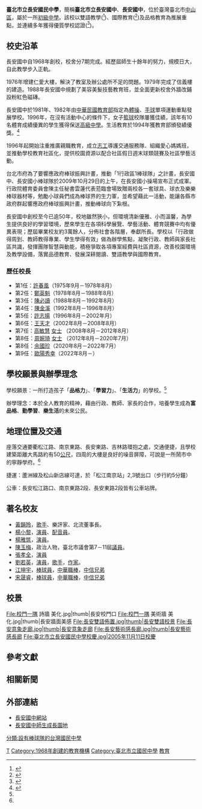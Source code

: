 {{refimprove|time=2007-12-28}}
{{Infobox_School
|name           =臺北市立長安國民中學
|other_name     =Taipei Municipal ChangAn Junior High School
|image          =
|location       =
|address        ={{flagicon|TWN}}[[臺北市|臺北市]][[中山區_(臺北市)|中山區]]松江路70巷11號
|motto          =<!--在此輸入校訓-->
|established    =民國57年（1968年）
|type           =公立，初級中學
|grades         =3學年共18班
|district       =[[臺北市|臺北市]][[中山區_(臺北市)|中山區]]
|principal      =余國珍
|faculty        =104人
|staff          =10人
|enrollment     =約400餘人
|free_label     =校別
|free_text      =男女合校
|free_label2    =校地面積
|free_text2     =約1789[[平方公尺|平方公尺]]
|information    =
|tel            = +886-2-2511-2382
|website        =[http://www.cajh.tp.edu.tw/ www.cajh.tp.edu.tw]
}}

'''臺北市立長安國民中學'''，簡稱'''臺北市立長安國中'''、'''長安國中'''，位於臺灣臺北市[[中山區_(台北市)|中山區]]，屬於一所[[初級中學|初級中學]]。該校以雙語教學(<ref>{{Cite web |url = http://www.cajh.tp.edu.tw/editor_model/u_editor_v1.asp?id={AE38C860-8BA3-46B8-AD59-C6566A3CADCC} |title = 雙語實驗課程學校 |date =2019-11-28}}</ref>)、國際教育(<ref>{{Cite web |url = http://www.cajh.tp.edu.tw/news/u_news_v2.asp?id={41A0A389-45B9-4551-AA8C-1668107E7FD6}&newsid=13385&PageNo=1&skeyword=%E5%9C%8B%E9%9A%9B%E6%95%99%E8%82%B2 |title = 國際教育 |date =2018-08-27}}</ref>)及品格教育為推展重點，並連續多年獲得優質學校認證(<ref>{{Cite web |url = https://sites.google.com/a/cajh.tp.edu.tw/great/ |title = 優質學校認證 |date =2020-01-15|accessdate = 2020-07-09 |archive-date = 2016-11-14 |archive-url = https://web.archive.org/web/20161114040925/https://sites.google.com/a/cajh.tp.edu.tw/great/ |dead-url = no }}</ref>)。

==校史沿革==
長安國中自1968年創校，校舍分7期完成。經歷屆師生十餘年的努力，規模日大，自此教學步入正軌。

1976年增建仁愛大樓，解決了教室及辦公處所不足的問題。1979年完成了信義樓的建造。1988年長安國中規劃了美容美髮技藝教育班，並全面更新校舍外牆改鋪設粉紅色磁磚。

長安國中於1981年、1982年由[[中華民國教育部|中華民國教育部]]指定為[[體操|體操]]、[[手球|手球]]單項運動重點發展學校。1996年，在沒有活動中心的條件下，女子[[籃球|籃球]]校隊屢獲佳績，該年有10名體育成績優異的學生獲得保送[[高級中學|高級中學]]。生活教育於1994年獲教育部頒發績優獎。<ref name="official">{{cite web|title=臺北市立長安國民中學願景|url=http://www.cajh.tp.edu.tw/mediafile/2109/editor_model/60/pic/school1.png|accessdate=2020-10-20|author=|date=|format=|publisher=|language=|dead-url=no|archive-date=2008-05-16|archive-url=https://web.archive.org/web/20080516085646/http://www.cajh.tp.edu.tw/}}</ref>

1996年起開始注重推廣親職教育，成立[[志工|志工]]導護交通服務隊、組織愛心媽媽班，並推動學校教育社區化，提供校園資源以配合社區假日週末球類競賽及社區學藝活動。

台北市府為了要響應政府棒球振興計畫，推動「1行政區1棒球隊」之計畫，長安國中、長安國小棒球隊於2009年10月29日的上午，在長安國小操場宣布正式成軍。行政院體育委員會陳主任秘書雲蓮代表蒞臨會場致贈兩校各一套球具、球衣及樂樂棒球器材等，勉勵小球員們成為棒球界的生力軍，並希望藉此一活動，能讓各縣市政府群起響應政府棒球振興計畫，推動棒球向下紮根。

長安國中創校至今已逾50年，校地雖然狹小，但環境清新優雅、小而溫馨，為學生提供良好的學習環境，歷來學生在各項科學展覽、學藝活動、體育競賽中均有優異表現；歷屆畢業校友約3萬餘人，分佈社會各階層，奉獻所長。學校以「行政做得周到、教師教得專業、學生學得有效」做為辦學焦點，凝聚行政、教師與家長社區共識，發揮團隊智慧與動能，積極爭取各項專案經費與社區資源，改善校園環境及教學設備，落實品德教育、發展深耕閱讀、雙語教學與國際教育。

===歷任校長===
*第1任：[[許春風|許春風]]（1975年9月－1978年8月）
*第2任：[[鄭英魁|鄭英魁]]（1978年8月－1988年8月）
*第3任：[[陳必讀|陳必讀]]（1988年8月－1992年8月）
*第4任：[[陳金溪|陳金溪]]（1992年8月－1996年8月）
*第5任：[[許志揚|許志揚]]（1996年8月－2002年月）
*第6任：[[王天才|王天才]]（2002年8月－2008年8月）
*第7任：[[高敏慧|高敏慧]] [[女士|女士]] （2008年8月－2012年8月）
*第8任：[[周婉琦|周婉琦]] [[女士|女士]] （2012年8月－2020年7月）
*第8任：[[余國珍|余國珍]]（2020年8月－2022年7月）
*第9任：[[歐陽秀幸|歐陽秀幸]]（2022年8月－）

==學校願景與辦學理念==
學校願景：一所打造孩子「'''品格力'''」、「'''學習力'''」、「'''生活力'''」的學校。<ref name="official"/> 

辦學理念：本於全人教育的精神，藉由行政、教師、家長的合作，培養學生成為'''富品格'''、'''勤學習'''、'''樂生活'''的未來公民。

==地理位置及交通==
座落交通要衢松江路、南京東路、長安東路、吉林路環抱之處，交通便捷，且學校建築距離大馬路約有50[[公尺|公尺]]，四周的大樓是良好的噪音屏障，可說是一所鬧市中的寧靜學府。<ref name="official"/>

捷運：蘆洲線及松山新店線可達，於「松江南京站」2,3號出口（步行約5分鐘）

公車：長安松江路口、南京東路2段、長安東路2段皆有公車站牌。

==著名校友==
<!--校友章節的增訂，以於維基百科已有條目建立者為主-->
*[[黃韻玲|黃韻玲]]，[[歌手|歌手]]、樂評家、北流董事長。
*[[楊小黎|楊小黎]]，[[演員|演員]]、[[配音員|配音員]]。
*[[楊雅筑|楊雅筑]]，[[演員|演員]]。
*[[陳玉梅|陳玉梅]]，政治人物，臺北市議會第7－11屆[[議員|議員]]。
*[[張孝全|張孝全]]，[[演員|演員]]
*[[劉若英|劉若英]]，[[演員|演員]]，[[歌手|歌手]]，[[作家|作家]]。
*[[江坤宇|江坤宇]]，[[棒球員|棒球員]]，[[中華職棒|中華職棒]]，[[中信兄弟|中信兄弟]]
*[[宋晟睿|宋晟睿]]，[[棒球員|棒球員]]，[[中華職棒|中華職棒]]，[[中信兄弟|中信兄弟]]

== 校景 ==
<gallery>
File:校門一隅 詩牆 美化.jpg|thumb|長安校門口
File:校門一隅 美術牆 美化.jpg|thumb|長安牆面美感
File:長安雙語佈置.jpg|thumb|長安雙語校景
File:長安意象走廊.jpg|thumb|長安意象走廊
File:長安藝術感長廊.jpg|thumb|長安藝術感長廊
File:臺北市立長安國民中學校慶.jpg|2005年11月11日校慶
</gallery>

==參考文獻==
{{reflist|2}}

== 相關新聞 ==

==外部連結==
{{Commonscat|Taipei Municipal ChangAn Junior High School}}
*[http://www.cajh.tp.edu.tw/ 長安國中網站]
*[https://web.archive.org/web/20151106190308/http://teacher.cajh.tp.edu.tw/windup/ 長安國中師生成長園地  ]
{{台北市國民中小學}}

{{Portal bar|臺灣|臺北|教育}}

[[Category:1968年台灣建立|T]]

[[Category:1968年創建的教育機構|Category:1968年創建的教育機構]]
[[Category:臺北市立國民中學|Category:臺北市立國民中學]]
[[Category:中山區_(臺北市)|教育]]
[[分類:設有棒球隊的台灣國民中學|分類:設有棒球隊的台灣國民中學]]